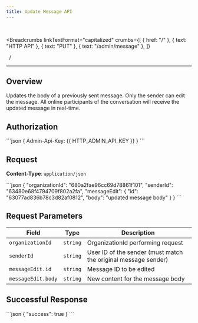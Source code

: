 ```yaml
---
title: Update Message API
---
```


<br />



<Breadcrumbs
  linkTextFormat="capitalized"
  crumbs={[
    { href: "/" },
    { text: "HTTP API" },
    { text: "PUT" },
    { text: "/admin/message" },
  ]}
>
  <Icon slot="index" name="seti:powershell" />
  <span slot="separator">&nbsp;&nbsp;/&nbsp;</span>
</Breadcrumbs>

---


## Overview

> <Badge text="PUT" variant="caution" size="large" />
> <Badge text="/admin/message" size="large" />

Updates the body of a previously sent message. Only the sender can edit the message. All online participants of the conversation will receive the updated message in real-time.

## Authorization

<Tabs>
  <TabItem label="Header">
    ```json 
    { Admin-Api-Key: {{ HTTP_ADMIN_API_KEY }} }
    ```
  </TabItem>
</Tabs>

## Request

**Content-Type**: `application/json`

<Tabs>
  <TabItem label="Request">
```json
{
  "organizationId": "680a2fae96cc69d78861f101",
  "senderId": "63480e68f4794709f802a2fa",
  "messageEdit": {
    "id": "63077ad836b78c3d82af0812",
    "body": "updated message body"
  }
}
```
  </TabItem>  
</Tabs>

## Request Parameters

| Field              | Type     | Description                                                    |
| ------------------ | -------- | -------------------------------------------------------------- |
| `organizationId`   | `string` | OrganizationId performing request                              |
| `senderId`         | `string` | User ID of the sender (must match the original message sender) |
| `messageEdit.id`   | `string` | Message ID to be edited                                        |
| `messageEdit.body` | `string` | New content for the message body                               |

## Successful Response

<Tabs>
  <TabItem label="Response">
```json
{
  "success": true
}
```
  </TabItem>  
</Tabs>

<script
  src="https://giscus.app/client.js"
  data-repo="SAMA-Communications/sama-server"
  data-repo-id="R_kgDOIBiYjA"
  data-category-id="DIC_kwDOIBiYjM4CuYYL"
  data-mapping="pathname"
  data-strict="0"
  data-reactions-enabled="1"
  data-emit-metadata="0"
  data-input-position="top"
  data-theme="transparent_dark"
  data-lang="en"
  data-loading="lazy"
  crossorigin="anonymous"
  async
></script>
